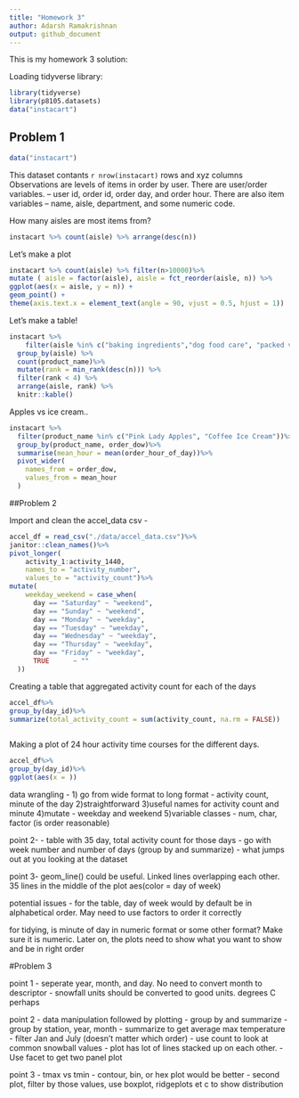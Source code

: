 ```yaml
---
title: "Homework 3"
author: Adarsh Ramakrishnan
output: github_document
---
```


This is my homework 3 solution:


Loading tidyverse library:

```r
library(tidyverse)
library(p8105.datasets)
data("instacart")
```


## Problem 1

```r
data("instacart")
```

This dataset contants `r nrow(instacart)` rows and xyz columns
Observations are levels of items in order by user. There are user/order variables. -- user id, order id, order day, and order hour. There are also item variables -- name, aisle, department, and some numeric code. 

How many aisles are most items from?

```r
instacart %>% count(aisle) %>% arrange(desc(n))
```

Let's make a plot

```r
instacart %>% count(aisle) %>% filter(n>10000)%>%
mutate ( aisle = factor(aisle), aisle = fct_reorder(aisle, n)) %>%
ggplot(aes(x = aisle, y = n)) + 
geom_point() + 
theme(axis.text.x = element_text(angle = 90, vjust = 0.5, hjust = 1))
```

Let's make a table!

```r
instacart %>%
    filter(aisle %in% c("baking ingredients","dog food care", "packed vegetable fruits"))%>%
  group_by(aisle) %>%
  count(product_name)%>%
  mutate(rank = min_rank(desc(n))) %>%
  filter(rank < 4) %>%
  arrange(aisle, rank) %>%
  knitr::kable()
```

Apples vs ice cream..

```r
instacart %>%
  filter(product_name %in% c("Pink Lady Apples", "Coffee Ice Cream"))%>%
  group_by(product_name, order_dow)%>%
  summarise(mean_hour = mean(order_hour_of_day))%>%
  pivot_wider(
    names_from = order_dow,
    values_from = mean_hour
  )
```


##Problem 2

Import and clean the accel_data csv - 
```r
accel_df = read_csv("./data/accel_data.csv")%>% 
janitor::clean_names()%>%
pivot_longer(
    activity_1:activity_1440,
    names_to = "activity_number",
    values_to = "activity_count")%>%
mutate(
    weekday_weekend = case_when(
      day == "Saturday" ~ "weekend",
      day == "Sunday" ~ "weekend",
      day == "Monday" ~ "weekday",
      day == "Tuesday" ~ "weekday",
      day == "Wednesday" ~ "weekday",
      day == "Thursday" ~ "weekday",
      day == "Friday" ~ "weekday",
      TRUE      ~ ""
  ))
```

Creating a table that aggregated activity count for each of the days 

```r
accel_df%>%
group_by(day_id)%>%
summarize(total_activity_count = sum(activity_count, na.rm = FALSE))
  
```
Making a plot of 24 hour activity time courses for the different days.

```r
accel_df%>%
group_by(day_id)%>%
ggplot(aes(x = ))
```

data wrangling - 
1) go from wide format to long format - activity count, minute of the day
2)straightforward
3)useful names for activity count and minute
4)mutate - weekday and weekend
5)variable classes - num, char, factor (is order reasonable)

point 2-
- table with 35 day, total activity count for those days 
- go with week number and number of days
(group by and summarize)
- what jumps out at you looking at the dataset

point 3-
geom_line() could be useful. Linked lines overlapping each other. 35 lines in the middle of the plot 
aes(color = day of week)

potential issues - 
for the table, day of week would by default be in alphabetical order. May need to use factors to order it correctly 

for tidying, is minute of day in numeric format or some other format? Make sure it is numeric. Later on, the plots need to show what you want to show and be in right order

#Problem 3


point 1
- seperate year, month, and day. No need to convert month to descriptor 
- snowfall units should be converted to good units. degrees C perhaps

point 2 
- data manipulation followed by plotting 
- group by and summarize
- group by station, year, month
- summarize to get average max temperature 
- filter Jan and July (doesn't matter which order)
- use count to look at common snowball values
- plot has lot of lines stacked up on each other.
- Use facet to get two panel plot 

point 3
- tmax vs tmin - contour, bin, or hex plot would be better
- second plot, filter by those values, use boxplot, ridgeplots et c to show distribution 

